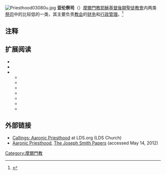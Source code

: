 [[Image:Priesthood03080u.jpg|thumb]]
'''亚伦祭司'''（{{lang-en|Aaronic priesthood (Latter Day Saints)}}）[[摩爾門教|摩爾門教]][[耶穌基督後期聖徒教會|耶穌基督後期聖徒教會]]内两类[[祭司|祭司]]中的比较低的一类，其主要负责[[教会|教会]]的[[财务|财务]]和[[行政管理|行政管理]]。<ref>{{cite web|author=''Encyclopedia Britannica''|title=''Aaronic priesthood ''|url=http://global.britannica.com/EBchecked/topic/300/Aaronic-priesthood|}}</ref>

==注释==
{{reflist}}

==扩展阅读==
{{refbegin}}
* {{Cite journal | last = Hartley | first = William G. | authorlink = William G. Hartley | title = ''From Men to Boys: LDS Aaronic Priesthood Offices, 1829–1996'' | journal = ''[[Journal_of_Mormon_History|Journal of Mormon History]]'' | volume = 22 | issue = 1 | date = Spring 1996 | pages = 78–134 | url = http://digitalcommons.usu.edu/mormonhistory/vol22/iss1/1/ | jstor = 23287418 | ref = harv | access-date = 2015-03-27 | archive-date = 2020-11-12 | archive-url = https://web.archive.org/web/20201112031834/https://digitalcommons.usu.edu/mormonhistory/vol22/iss1/1/ | dead-url = no }}
* {{cite encyclopedia | editor-first = Dale H. | editor-last = Hoiberg | title = ''Aaronic Priesthood'' | encyclopedia = ''Encyclopedia Britannica'' | year = 2010 | publisher = Encyclopedia Britannica Inc. | location = Chicago, IL | edition = 15th | isbn = 0-85229-961-3 | volume = 1: A-ak Bayes | ref = harv }}
* {{Cite encyclopedia | editor1-last = Ludlow | editor1-first = Daniel H | editor1-link = Daniel H. Ludlow | title = ''[[Encyclopedia_of_Mormonism|Encyclopedia of Mormonism]]'' | location = New York | publisher = [[Macmillan_Publishing|Macmillan Publishing]] | year = 1992 | isbn = 0-02-879602-0 | oclc = 24502140 | ref = harv }}
**{{Cite encyclopedia | last = Ballantyne | first = Verdon W. | contribution = Aaronic Priesthood: Powers and Offices | contribution-url = http://contentdm.lib.byu.edu/cdm/ref/collection/EoM/id/5438 | pages = 1–3 | title = ''[[Encyclopedia_of_Mormonism|Encyclopedia of Mormonism]]'' | year = 1992 | ref = harv | access-date = 2015-03-27 | archive-date = 2016-10-22 | archive-url = https://web.archive.org/web/20161022092135/http://contentdm.lib.byu.edu/cdm/ref/collection/EoM/id/5438 | dead-url = no }}
**{{Cite encyclopedia | last = Bramble | first = Ronald L. | contribution = Deacon, Aaronic Priesthood | contribution-url = http://contentdm.lib.byu.edu/cdm/ref/collection/EoM/id/5660 | page = 361 | title = ''[[Encyclopedia_of_Mormonism|Encyclopedia of Mormonism]]'' | year = 1992 | ref = harv | access-date = 2015-03-27 | archive-date = 2016-10-22 | archive-url = https://web.archive.org/web/20161022092150/http://contentdm.lib.byu.edu/cdm/ref/collection/EoM/id/5660 | dead-url = no }}
**{{Cite encyclopedia | last = Brandt | first = Edward J. | contribution = Aaron, Brother of Moses | contribution-url = http://contentdm.lib.byu.edu/cdm/ref/collection/EoM/id/5437 | page = 1 | title = ''[[Encyclopedia_of_Mormonism|Encyclopedia of Mormonism]]'' | year = 1992 | ref = harv | access-date = 2015-03-27 | archive-date = 2016-10-22 | archive-url = https://web.archive.org/web/20161022092208/http://contentdm.lib.byu.edu/cdm/ref/collection/EoM/id/5437 | dead-url = no }}
**{{Cite encyclopedia | last = Christianson | first = Jack R. | contribution = Teacher, Aaronic Priesthood | contribution-url = http://contentdm.lib.byu.edu/cdm/ref/collection/EoM/id/4263 | page = 1441 | title = ''[[Encyclopedia_of_Mormonism|Encyclopedia of Mormonism]]'' | year = 1992 | ref = harv | access-date = 2015-03-27 | archive-date = 2016-10-22 | archive-url = https://web.archive.org/web/20161022092230/http://contentdm.lib.byu.edu/cdm/ref/collection/EoM/id/4263 | dead-url = no }}
**{{Cite encyclopedia | last = Hollist | first = W. Ladd | contribution = Priest, Aaronic Priesthood | contribution-url = http://contentdm.lib.byu.edu/cdm/ref/collection/EoM/id/4079 | pages = 1132–1133 | title = ''[[Encyclopedia_of_Mormonism|Encyclopedia of Mormonism]]'' | year = 1992 | ref = harv | access-date = 2015-03-27 | archive-date = 2016-10-22 | archive-url = https://web.archive.org/web/20161022092253/http://contentdm.lib.byu.edu/cdm/ref/collection/EoM/id/4079 | dead-url = no }}
**{{Cite encyclopedia | last = Pearson | first = Don M. | contribution = Bishop | contribution-url = http://contentdm.lib.byu.edu/cdm/ref/collection/EoM/id/5515 | pages = 117–118 | title = ''[[Encyclopedia_of_Mormonism|Encyclopedia of Mormonism]]'' | year = 1992 | ref = harv | access-date = 2015-03-27 | archive-date = 2016-10-22 | archive-url = https://web.archive.org/web/20161022092311/http://contentdm.lib.byu.edu/cdm/ref/collection/EoM/id/5515 | dead-url = no }}
**{{Cite encyclopedia | last = Porter | first = Larry C. | contribution = Aaronic Priesthood: Restoration | contribution-url = http://contentdm.lib.byu.edu/cdm/ref/collection/EoM/id/5438 | pages = 3–4 | title = ''[[Encyclopedia_of_Mormonism|Encyclopedia of Mormonism]]'' | year = 1992 | ref = harv | access-date = 2015-03-27 | archive-date = 2016-10-22 | archive-url = https://web.archive.org/web/20161022092135/http://contentdm.lib.byu.edu/cdm/ref/collection/EoM/id/5438 | dead-url = no }}
{{refend}}

==外部链接==
* [https://www.lds.org/callings/aaronic-priesthood?lang=eng Callings: Aaronic Priesthood]{{Wayback|url=https://www.lds.org/callings/aaronic-priesthood?lang=eng |date=20190509065834 }} at LDS.org (LDS Church)
*[https://web.archive.org/web/20120310161728/http://josephsmithpapers.org/topic?name=Aaronic+Priesthood Aaronic Priesthood], [[The_Joseph_Smith_Papers|The Joseph Smith Papers]] (accessed May 14, 2012)

[[Category:摩爾門教|Category:摩爾門教]]